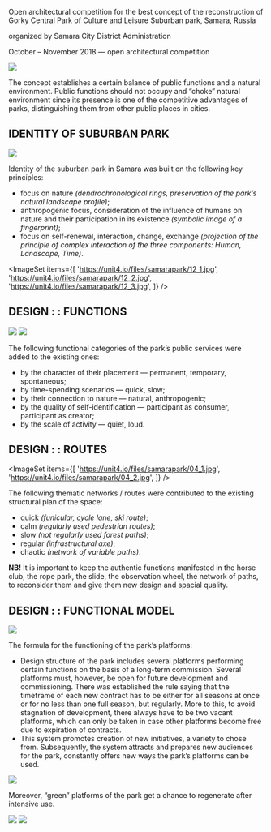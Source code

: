 
<Title>SUBURBAN PARK : : SAMARA</Title>

Open architectural competition for the best concept of the reconstruction of Gorky Central Park of Culture and Leisure
Suburban park, Samara, Russia

organized by Samara City District Administration

October – November 2018 — open architectural competition

<Image src='https://unit4.io/files/samarapark/01.jpg'/>

The concept establishes a certain balance of public functions and a natural environment. Public functions should not occupy and “choke” natural environment since its presence is one of the competitive advantages of parks, distinguishing them from other public places in cities.

## IDENTITY OF SUBURBAN PARK

<Image src='https://unit4.io/files/samarapark/07.jpg'/>

Identity of the suburban park in Samara was built on the following key principles:
- focus on nature *(dendrochronological rings, preservation of the park’s natural landscape profile)*;
- anthropogenic focus, consideration of the influence of humans on nature and their participation in its existence *(symbolic image of a fingerprint)*;
- focus on self-renewal, interaction, change, exchange *(projection of the principle of complex interaction of the three components: Human, Landscape, Time)*.

<ImageSet
    items={[
        'https://unit4.io/files/samarapark/12_1.jpg',
        'https://unit4.io/files/samarapark/12_2.jpg',
        'https://unit4.io/files/samarapark/12_3.jpg',
    ]}
/>

## DESIGN : : FUNCTIONS

<Image src='https://unit4.io/files/samarapark/02.jpg'/>
<Image src='https://unit4.io/files/samarapark/03.jpg'/>

The following functional categories of the park’s public services were added to the existing ones:
- by the character of their placement — permanent, temporary, spontaneous;
- by time-spending scenarios — quick, slow;
- by their connection to nature — natural, anthropogenic;
- by the quality of self-identification — participant as consumer, participant as creator;
- by the scale of activity — quiet, loud.


## DESIGN : : ROUTES

<ImageSet
    items={[
        'https://unit4.io/files/samarapark/04_1.jpg',
        'https://unit4.io/files/samarapark/04_2.jpg',
    ]}
/>

The following thematic networks / routes were contributed to the existing structural plan of the space:
- quick *(funicular, cycle lane, ski route)*;
- calm *(regularly used pedestrian routes)*;
- slow *(not regularly used forest paths)*;
- regular *(infrastructural axe)*;
- chaotic *(network of variable paths)*.

**NB!** It is important to keep the authentic functions manifested in the horse club, the rope park, the slide, the observation wheel, the network of paths, to reconsider them and give them new design and spacial quality.


## DESIGN : : FUNCTIONAL MODEL

<Image src='https://unit4.io/files/samarapark/05.jpg'/>

The formula for the functioning of the park’s platforms:
- Design structure of the park includes several platforms performing certain functions on the basis of a long-term commission. Several platforms must, however, be open for future development and commissioning. There was established the rule saying that the timeframe of each new contract has to be either for all seasons at once or for no less than one full season, but regularly. More to this, to avoid stagnation of development, there always have to be two vacant platforms, which can only be taken in case other platforms become free due to expiration of contracts.
- This system promotes creation of new initiatives, a variety to chose from. Subsequently, the system attracts and prepares new audiences for the park, constantly offers new ways the park’s platforms can be used.

<Image src='https://unit4.io/files/samarapark/06.jpg'/>

Moreover, “green” platforms of the park get a chance to regenerate after intensive use.

<Image src='https://unit4.io/files/samarapark/09.jpg'/>
<ImageSet
    items={[
        'https://unit4.io/files/samarapark/11_1.jpg',
        'https://unit4.io/files/samarapark/11_2.jpg',
    ]}
/>
<Image src='https://unit4.io/files/samarapark/10.jpg'/>